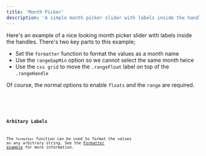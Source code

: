 ```yaml
---
title: 'Month Picker'
description: 'A simple month picker slider with labels inside the handles'
---
```






Here's an example of a nice looking month picker slider with labels inside the handles.
There's two key parts to this example;
- Set the `formatter` function to format the values as a month name
- Use the `rangeGapMin` option so we cannot select the same month twice
- Use the `css grid` to move the `.rangeFloat` label on top of the `.rangeHandle`

Of course, the normal options to enable `floats` and the `range` are required.


<Demo name="Month Range Picker" panel="css" client:visible>
  <MonthPicker client:visible />
</Demo>

<Demo panel="css" client:visible>
  <Code slot="svelte" code={cleanImport(MonthPickerRaw)} lang="svelte" />
  <Code slot="css" code={MonthPickerCss} lang="css" />
</Demo>


### Arbitary Labels

The `formatter` function can be used to format the values as any arbitrary string.
See the [Formatter example](/svelte-range-slider-pips/en/examples/formatter/#multiple-formatters) for more information.

